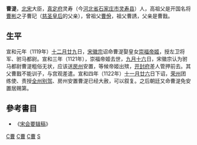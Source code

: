 '''曹湜'''，[[北宋|北宋]]大臣，[[真定府|真定府]]灵寿（今[[河北省|河北省]][[石家庄市|石家庄市]][[灵寿县|灵寿县]]）人，高祖父是开国名将[[曹彬|曹彬]]之子曹玘（[[慈圣皇后|慈圣皇后]]的父亲），曾祖父[[曹佾|曹佾]]，祖父曹誘，父亲是曹戬。
== 生平 ==
宣和元年（1119年）[[十二月廿九|十二月廿九]]日，[[宋徽宗|宋徽宗]]诏命曹湜娶皇女[[崇德帝姬|崇福帝姬]]，授左卫将军、驸马都尉。宣和三年（1121年），崇福帝姬去世，[[九月十六|九月十六]]日，宋徽宗认为驸马都尉曹湜粗俗无状，应该送[[房州|房州]]安置，等候帝姬出殡，[[开封府|开封府]]差人管押前去。其父曹戬不能训子，与宫观差遣。宣和四年（1122年）[[十一月廿六|十一月廿六]]日下诏，[[荣州|荣州]]团练使、责授[[全州|全州]][[别驾|别驾]]、房州安置曹湜已经大赦，可以叙复。之后朝廷又命曹湜免安置居赐第。
==參考書目==
*《[[宋会要辑稿|宋会要辑稿]]》

[[Category:北宋官员|C曹]]
[[Category:宋朝驸马|C曹]]
[[Category:灵寿人|C曹]]
[[Category:曹姓|S]]